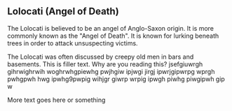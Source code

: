 == Lolocati (Angel of Death) ==

The Lolocati is believed to be an angel of Anglo-Saxon origin. It is more commonly known as the "Angel of Death". It is known for lurking beneath trees in order to attack unsuspecting victims.

The Lolocati was often discussed by creepy old men in bars and basements. This is filler text. Why are you reading this? jsefgiuwrgh gihrwighrwih woghrwhgpiewhg pwjhgiw ipjwgi jirgj ipwrjgipwrpg wprgh pwhgpwh hwg ipwhg9pwpig wihjgr giwrp wrpig ipwgh piwhg piwgipwh gip w



More text goes here or something